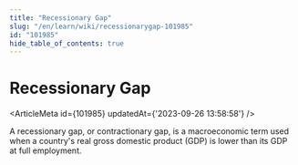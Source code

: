 ```yaml
---
title: "Recessionary Gap"
slug: "/en/learn/wiki/recessionarygap-101985"
id: "101985"
hide_table_of_contents: true
---
```



# Recessionary Gap

<ArticleMeta id={101985} updatedAt={'2023-09-26 13:58:58'} />
<div className='border-solid border-b border-t-0 my-4 border-[var(--ifm-color-gray-300)]' />

A recessionary gap, or contractionary gap, is a macroeconomic term used when a country's real gross domestic product (GDP) is lower than its GDP at full employment.
